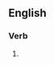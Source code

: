 ==English==

===Verb===
{{head|en|verb form}}

# {{present participle of|indenture|lang=en|nocat=1}}